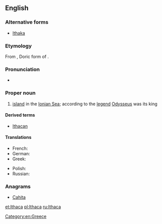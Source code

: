 ==English==
{{wikipedia}}

===Alternative forms===
* [[Ithaka]]

===Etymology===
From {{etyl|grc|en}} {{term|Ἰθάκα|lang=grc}}, Doric form of {{term|Ἰθάκη|lang=grc}}.

===Pronunciation===
* {{IPA|/ˈɪθəkə/}}

===Proper noun===
{{en-proper noun}}

# [[island]] in the [[Ionian Sea]]; according to the [[legend]] [[Odysseus]] was its king

====Derived terms====
* [[Ithacan]]

====Translations====
{{trans-top|island}}
* French: {{t-|fr|Ithaque|f}}
* German: {{t-|de|Ithaka|n}}
* Greek: {{t-|el|Ιθάκη|f|tr=Itháki}}
{{trans-mid}}
* Polish: {{t+|pl|Itaka|f}}
* Russian: {{t-|ru|Итака|sc=Cyrl}}
{{trans-bottom}}

===Anagrams===
* [[Cahita#English|Cahita]]

[[Category:en:Greece]]

[[et:Ithaca]]
[[pl:Ithaca]]
[[ru:Ithaca]]